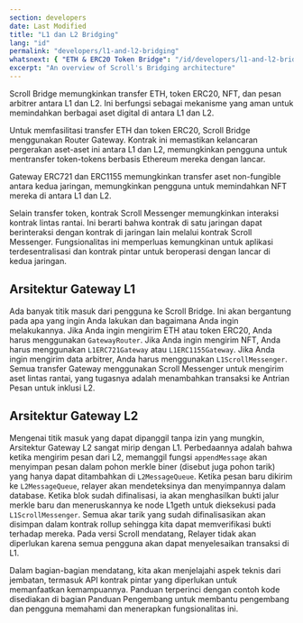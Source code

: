 ```yaml
---
section: developers
date: Last Modified
title: "L1 dan L2 Bridging"
lang: "id"
permalink: "developers/l1-and-l2-bridging"
whatsnext: { "ETH & ERC20 Token Bridge": "/id/developers/l1-and-l2-bridging/eth-and-erc20-token-bridge/" }
excerpt: "An overview of Scroll's Bridging architecture"
---
```



Scroll Bridge memungkinkan transfer ETH, token ERC20, NFT, dan pesan arbitrer antara L1 dan L2. Ini berfungsi sebagai mekanisme yang aman untuk memindahkan berbagai aset digital di antara L1 dan L2.

Untuk memfasilitasi transfer ETH dan token ERC20, Scroll Bridge menggunakan Router Gateway. Kontrak ini memastikan kelancaran pergerakan aset-aset ini antara L1 dan L2, memungkinkan pengguna untuk mentransfer token-tokens berbasis Ethereum mereka dengan lancar.

Gateway ERC721 dan ERC1155 memungkinkan transfer aset non-fungible antara kedua jaringan, memungkinkan pengguna untuk memindahkan NFT mereka di antara L1 dan L2.

Selain transfer token, kontrak Scroll Messenger memungkinkan interaksi kontrak lintas rantai. Ini berarti bahwa kontrak di satu jaringan dapat berinteraksi dengan kontrak di jaringan lain melalui kontrak Scroll Messenger. Fungsionalitas ini memperluas kemungkinan untuk aplikasi terdesentralisasi dan kontrak pintar untuk beroperasi dengan lancar di kedua jaringan.

## Arsitektur Gateway L1

Ada banyak titik masuk dari pengguna ke Scroll Bridge. Ini akan bergantung pada apa yang ingin Anda lakukan dan bagaimana Anda ingin melakukannya. Jika Anda ingin mengirim ETH atau token ERC20, Anda harus menggunakan `GatewayRouter`. Jika Anda ingin mengirim NFT, Anda harus menggunakan `L1ERC721Gateway` atau `L1ERC1155Gateway`. Jika Anda ingin mengirim data arbitrer, Anda harus menggunakan `L1ScrollMessenger`. Semua transfer Gateway menggunakan Scroll Messenger untuk mengirim aset lintas rantai, yang tugasnya adalah menambahkan transaksi ke Antrian Pesan untuk inklusi L2.

## Arsitektur Gateway L2

Mengenai titik masuk yang dapat dipanggil tanpa izin yang mungkin, Arsitektur Gateway L2 sangat mirip dengan L1. Perbedaannya adalah bahwa ketika mengirim pesan dari L2, memanggil fungsi `appendMessage` akan menyimpan pesan dalam pohon merkle biner (disebut juga pohon tarik) yang hanya dapat ditambahkan di `L2MessageQueue`. Ketika pesan baru dikirim ke `L2MessageQueue`, relayer akan mendeteksinya dan menyimpannya dalam database. Ketika blok sudah difinalisasi, ia akan menghasilkan bukti jalur merkle baru dan meneruskannya ke node L1geth untuk dieksekusi pada `L1ScrollMessenger`. Semua akar tarik yang sudah difinalisasikan akan disimpan dalam kontrak rollup sehingga kita dapat memverifikasi bukti terhadap mereka. Pada versi Scroll mendatang, Relayer tidak akan diperlukan karena semua pengguna akan dapat menyelesaikan transaksi di L1.

Dalam bagian-bagian mendatang, kita akan menjelajahi aspek teknis dari jembatan, termasuk API kontrak pintar yang diperlukan untuk memanfaatkan kemampuannya. Panduan terperinci dengan contoh kode disediakan di bagian Panduan Pengembang untuk membantu pengembang dan pengguna memahami dan menerapkan fungsionalitas ini.